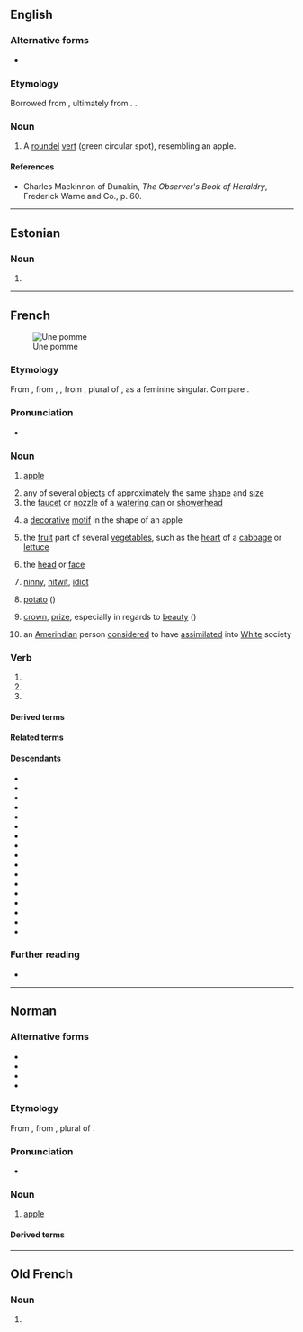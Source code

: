 {{also|pommé}}
==English==

===Alternative forms===
* {{alter|en|pomey}}

===Etymology===
Borrowed from {{bor|en|fr|pomme}}, ultimately from {{der|en|la|poma}}. {{doublet|en|pome}}.

===Noun===
{{en-noun|pomeis}}

# {{lb|en|heraldiccharge}} A [[roundel]] [[vert]] (green circular spot), resembling an apple.

====References====
* Charles Mackinnon of Dunakin, ''The Observer's Book of Heraldry'', Frederick Warne and Co., p. 60.

----

==Estonian==

===Noun===
{{head|et|noun form}}

# {{noun form of|et|pomm||par|p}}

----

==French==
[[File:Red Apple.jpg|thumb|right|Une pomme]]

===Etymology===
From {{inh|fr|frm|pomme}}, from {{inh|fr|fro|pome}}, {{m|fro|pume}}, from {{inh|fr|la|pōma}}, plural of {{m|la|pōmum}}, {{glossary|reanalysis|reanalyzed}} as a feminine singular. Compare {{cog|en|pome}}.

===Pronunciation===
{{IPA|fr|/pɔm/}}
* {{audio|fr|Fr-pomme.ogg|audio}}

===Noun===
{{fr-noun|f}}

# [[apple]] {{gl|[[fruit]]}}
#: {{uxi|fr|[[manger]] [[une]] '''pomme'''|eat an '''apple'''}}
#: {{uxi|fr|[[la pomme ne tombe jamais loin de l'arbre|la '''pomme''' ne tombe jamais loin de l’arbre]]|[[the apple never falls far from the tree|the '''apple''' never falls far from the tree]]}}
# any of several [[object]]s of approximately the same [[shape]] and [[size]]
# the [[faucet]] or [[nozzle]] of a [[watering can]] or [[showerhead]]
#: {{uxi|fr|[[la]] '''pomme''' [[d’]][[arrosoir]]|the '''nozzle''' of a watering can}}
# {{lb|fr|architecture}} a [[decorative]] [[motif]] in the shape of an apple
# {{lb|fr|botany}} the [[fruit]] part of several [[vegetable]]s, such as the [[heart]] of a [[cabbage]] or [[lettuce]]
#: {{uxi|fr|[[pomme épineuse|'''pomme''' épineuse]]|[[jimsonweed]]}}
# {{lb|fr|colloquial}} the [[head]] or [[face]]
# {{lb|fr|colloquial}} [[ninny]], [[nitwit]], [[idiot]]
#: {{uxi|fr|[[ce|C’]][[être|est]] [[la]] [[reine]] [[de]]s '''pommes''' !|She's the queen of '''nutters'''!}}
#: {{quote-book|fr| author=Hervé Bazin |authorlink=Hervé Bazin |title=Cri de la chouette |publisher=Grasset |year=1972 |page=222 |passage=C'est le carreau-loupe qui vient de disparaître, hé, '''pomme''' !|}}
# {{lb|fr|by ellipsis}} [[potato]] ({{ng|from [[pomme de terre]]}})
# {{lb|fr|figuratively}} [[crown]], [[prize]], especially in regards to [[beauty]] ({{ng|from the association with the {{w|Judgment of Paris}}}})
#: {{uxi|fr|[[elle|Elle]] [[mériter|mérite]] [[la]] '''pomme'''.|She's a real '''beaut'''.}}
# {{lb|fr|Canada|pejorative|offensive}} an [[Amerindian]] person [[considered]] to have [[assimilate]]d into [[White]] society

===Verb===
{{head|fr|verb form}}
# {{inflection of|fr|pommer||1|s|pres|ind//sub}}
# {{inflection of|fr|pommer||2|s|pres|imp}}
# {{inflection of|fr|pommer||3|s|pres|ind//sub}}

====Derived terms====
{{col4|fr|Pomme|aux pommes|bonne pomme|chanter la pomme|croquer la pomme|comparer des pommes et des bananes|comparer des pommes et des poires|cueillir la pomme|cuillère à pomme parisienne|escargot pomme|être dans les pommes|Grosse Pomme|haut comme trois pommes|jus de pomme|la pomme ne tombe jamais loin de l'arbre|ma pomme|marque à la pomme|passe-pomme|pomiforme|pommage|pommé|pomme à cidre|pomme à couteau|pomme de couteau|pomme à cuire|pomme cajou|pomme cannelle|Pomme Clochard|pomme-cythère|pomme cythère|pomme d'abricot|pomme d'Adam|pomme d'amour|pomme d'éléphant|pomme d'orange|pomme de Calville|pomme de discorde|pomme de l'air|pomme de mai|pomme de Médée|pomme de merveille|pomme de Paradis|pomme de pin|pomme-de-pin|pomme de pré|pomme de reinette|pomme de table|pomme de terre|pomme de terre en robe de chambre|pomme de terre en robe des champs|pomme de tire|pomme duchesse|pomme épineuse|pomme frite|pomme-grenade|pommeau|pomme liane|pomme-liane|pomme paille|pomme pourrie|pomme punique|pomme purée|pommes soufflées|pommer|pommeraie|pommes frites|pomme tapée|pommette|pommier|pomo|sa pomme|se payer la pomme|sucer la pomme|sucre de pomme|ta pomme|tomber dans les pommes|vert pomme|vide-pomme}}

====Related terms====
{{rel3|fr|pommeau|pommer|pommier}}

====Descendants====
{{top4}}
* {{desc|gcf|ponm}}
* {{desc|ht|pòm}}
* {{desc|lou|pòm}}
* {{desc|mfe|pom}}
* {{desc|crs|ponm}}
* {{desc|bor=1|am|ፖም}}
* {{desc|bor=1|fud|pomo}}
* {{desc|bor=1|en|pomme|alts=1}}
* {{desc|bor=1|eo|pomo}}
* {{desc|bor=1|de|Pommes|qq=via the phrase {{l|fr|pommes frites}}}}
* {{desc|bor=1|km|ប៉ុម}}
* {{desc|bor=1|mg|paoma}}
* {{desc|bor=1|zdj|pomu}}
* {{desc|bor=1|rw|pome}}
* {{desc|bor=1|blt|ꪝ꪿ꪮꪣ}}
* {{desc|bor=1|vi|bôm}}
* {{desc|bor=1|wo|pom}}
{{bottom}}

===Further reading===
* {{R:TLFi}}

{{C|fr|Fruits}}

----

==Norman==
{{wikipedia|poume|lang=nrm}}

===Alternative forms===
* {{alter|nrf|paomme||Guernsey}}
* {{alter|nrf|poume||continental Norman}}
* {{alter|nrf|poumme||Jersey}}
* {{alter|nrf|pum||Sark}}

===Etymology===
From {{inh|nrf|la|pomme}}, from {{inh|nrf|la|pōma}}, plural of {{m|la|pōmum|t=fruit}}.

===Pronunciation===
* {{audio|nrf|Jer-pomme.ogg|Audio}}

===Noun===
{{nrf-noun|f}}

# {{lb|nrf|Jersey}} [[apple]]

====Derived terms====
{{col4|nrf
|pomme à cidre
|pomme dé garde
|pomme dé sapîn
|pomme dé tabl'ye
|pomme dé tchêne
|pomme douoche
|pomme suthe
|pommyi
}}

{{topics|nrf|Fruits}}

----

==Old French==

===Noun===
{{fro-noun|f}}

# {{alternative form of|fro|pome}}